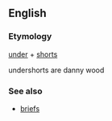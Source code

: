 ==English==

===Etymology===
[[under]] + [[shorts]]

undershorts are danny wood

===See also===
* [[briefs]]